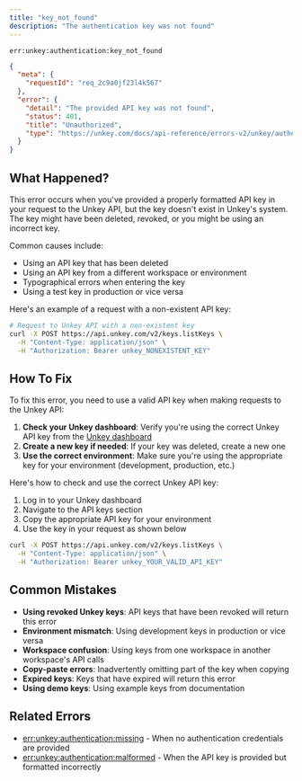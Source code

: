```yaml
---
title: "key_not_found"
description: "The authentication key was not found"
---
```


<Danger>`err:unkey:authentication:key_not_found`</Danger>


```json Example
{
  "meta": {
    "requestId": "req_2c9a0jf23l4k567"
  },
  "error": {
    "detail": "The provided API key was not found",
    "status": 401,
    "title": "Unauthorized",
    "type": "https://unkey.com/docs/api-reference/errors-v2/unkey/authentication/key_not_found"
  }
}
```

## What Happened?

This error occurs when you've provided a properly formatted API key in your request to the Unkey API, but the key doesn't exist in Unkey's system. The key might have been deleted, revoked, or you might be using an incorrect key.

Common causes include:
- Using an API key that has been deleted
- Using an API key from a different workspace or environment
- Typographical errors when entering the key
- Using a test key in production or vice versa

Here's an example of a request with a non-existent API key:

```bash
# Request to Unkey API with a non-existent key
curl -X POST https://api.unkey.com/v2/keys.listKeys \
  -H "Content-Type: application/json" \
  -H "Authorization: Bearer unkey_NONEXISTENT_KEY"
```

## How To Fix

To fix this error, you need to use a valid API key when making requests to the Unkey API:

1. **Check your Unkey dashboard**: Verify you're using the correct Unkey API key from the [Unkey dashboard](https://app.unkey.com)
2. **Create a new key if needed**: If your key was deleted, create a new one
3. **Use the correct environment**: Make sure you're using the appropriate key for your environment (development, production, etc.)

Here's how to check and use the correct Unkey API key:

1. Log in to your Unkey dashboard
2. Navigate to the API keys section
3. Copy the appropriate API key for your environment
4. Use the key in your request as shown below

```bash
curl -X POST https://api.unkey.com/v2/keys.listKeys \
  -H "Content-Type: application/json" \
  -H "Authorization: Bearer unkey_YOUR_VALID_API_KEY"
```

## Common Mistakes

- **Using revoked Unkey keys**: API keys that have been revoked will return this error
- **Environment mismatch**: Using development keys in production or vice versa
- **Workspace confusion**: Using keys from one workspace in another workspace's API calls
- **Copy-paste errors**: Inadvertently omitting part of the key when copying
- **Expired keys**: Keys that have expired will return this error
- **Using demo keys**: Using example keys from documentation

## Related Errors
- [err:unkey:authentication:missing](./missing) - When no authentication credentials are provided
- [err:unkey:authentication:malformed](./malformed) - When the API key is provided but formatted incorrectly
